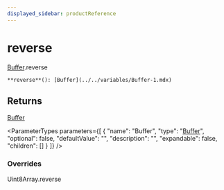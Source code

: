 ```yaml
---
displayed_sidebar: productReference
---
```



# reverse

[Buffer](../../interfaces/Buffer.mdx).reverse

`**reverse**(): [Buffer](../../variables/Buffer-1.mdx)`

## Returns

[Buffer](../../variables/Buffer-1.mdx)

<ParameterTypes parameters={[
  {
    "name": "Buffer",
    "type": "[Buffer](../../variables/Buffer-1.mdx)",
    "optional": false,
    "defaultValue": "",
    "description": "",
    "expandable": false,
    "children": []
  }
]} />

### Overrides

Uint8Array.reverse
